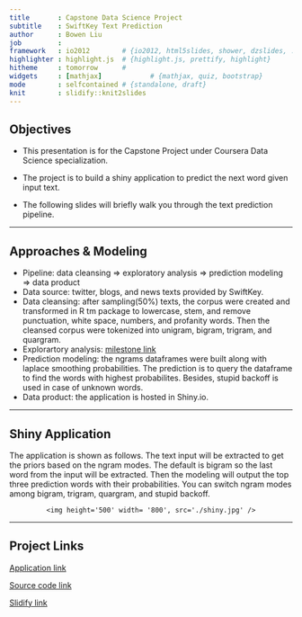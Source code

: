 ```yaml
---
title       : Capstone Data Science Project
subtitle    : SwiftKey Text Prediction
author      : Bowen Liu
job         : 
framework   : io2012        # {io2012, html5slides, shower, dzslides, ...}
highlighter : highlight.js  # {highlight.js, prettify, highlight}
hitheme     : tomorrow      # 
widgets     : [mathjax]            # {mathjax, quiz, bootstrap}
mode        : selfcontained # {standalone, draft}
knit        : slidify::knit2slides
---
```



## Objectives


- This presentation is for the Capstone Project under Coursera Data Science specialization. 

- The project is to build a shiny application to predict the next word given input text.

- The following slides will briefly walk you through the text prediction pipeline.

---

## Approaches & Modeling

- Pipeline: data cleansing => exploratory analysis => prediction modeling => data product
- Data source: twitter, blogs, and news texts provided by SwiftKey.
- Data cleansing: after sampling(50%) texts, the corpus were created and transformed in R tm package to lowercase, stem, and remove punctuation, white space, numbers, and profanity words. Then the cleansed corpus were tokenized into unigram, bigram, trigram, and quargram.
- Explorartory analysis: [milestone link](https://rpubs.com/bowenliu/capstone_week2)
- Prediction modeling: the ngrams dataframes were built along with laplace smoothing probabilities. The prediction is to query the dataframe to find the words with highest probabilites. Besides, stupid backoff is used in case of unknown words.
- Data product: the application is hosted in Shiny.io.

---

## Shiny Application

The application is shown as follows. The text input will be extracted to get the priors based on the ngram modes. The default is bigram so the last word from the input will be extracted. Then the modeling will output the top three prediction words with their probabilities. You can switch ngram modes among bigram, trigram, quargram, and stupid backoff.

<div style='text-align: center;'>
    <img height='500' width= '800', src='./shiny.jpg' />
</div>

---

## Project Links


[Application link](https://bowenliu.shinyapps.io/SwiftKey_Text_Prediction/)

[Source code link](https://github.com/ibowen/ds_specialization/tree/master/capstone/capstone)

[Slidify link](http://rpubs.com/nierhoff/cdsc)

<!-- Does the link lead to a 5 slide deck on R Pubs? -->
<!-- Does the slide deck contain a description of the algorithm used to make the prediction? -->
<!-- Does the slide deck describe the app, give instructions, and describe how it functions? -->
<!-- How would you describe the experience of using this app? -->
<!-- Does the app present a novel approach and/or is particularly well done? -->
<!-- Would you hire this person for your own data science startup company? -->